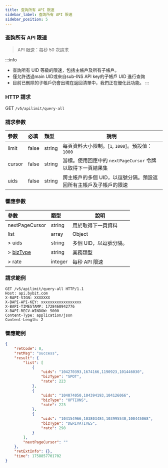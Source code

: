 ```yaml
---
title: 查詢所有 API 限速
sidebar_label: 查詢所有 API 限速
sidebar_position: 5
---
```


### 查詢所有 API 限速
> API 限速：每秒 50 次請求<br/>

:::info
* 查詢所有 UID 等級的限速，包括主帳戶及所有子帳戶。
* 僅允許透過main UID或來自sub-INS API key的子帳戶 UID 進行查詢
* 目前已刪除的子帳戶仍會出現在返回清單中，我們正在優化此功能。
:::

### HTTP 請求
GET `/v5/apilimit/query-all`

### 請求參數
| 參數 | 必填 | 類型 | 說明 |
|:----- |:-------|:-----|------ |
|limit |false |string |每頁資料大小限制。[`1`, `1000`]。預設值：`1000`|
|cursor |false |string |游標。使用回應中的 `nextPageCursor` 令牌以取得下一頁結果集|
|uids |false|string|跨主帳戶的多個 UID，以逗號分隔。預設返回所有主帳戶及子帳戶的限速|

### 響應參數
| 參數 | 類型 | 說明 |
|:----- |:-----|----- |
|nextPageCursor |string |用於取得下一頁資料|
|list |array |Object|
|> uids |string|多個 UID，以逗號分隔。|
|> [bizType](/v5/enum#biztype) |string|業務類型 |
|> rate |integer|每秒 API 限速 |

### 請求範例
```http
GET /v5/apilimit/query-all HTTP/1.1
Host: api.bybit.com
X-BAPI-SIGN: XXXXXXX
X-BAPI-API-KEY: xxxxxxxxxxxxxxxxxx
X-BAPI-TIMESTAMP: 1728460942776
X-BAPI-RECV-WINDOW: 5000
Content-Type: application/json
Content-Length: 2
```

### 響應範例
```json
{
    "retCode": 0,
    "retMsg": "success",
    "result": {
        "list": [
            {
                "uids": "104270393,1674166,1190923,101446030",
                "bizType": "SPOT",
                "rate": 223
            },
            {
                "uids": "104074050,104394193,104126066",
                "bizType": "OPTIONS",
                "rate": 223
            },
            {
                "uids": "104154966,103803484,103995540,100445068",
                "bizType": "DERIVATIVES",
                "rate": 298
            }
        ],
        "nextPageCursor": ""
    },
    "retExtInfo": {},
    "time": 1758857701702
}

```
